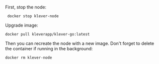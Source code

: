 First, stop the node:

```undefined
 docker stop klever-node
```

Upgrade image:

```undefined
docker pull kleverapp/klever-go:latest
```

Then you can recreate the node with a new image. Don't forget to delete  the container if running in the background:

```undefined
docker rm klever-node
```







